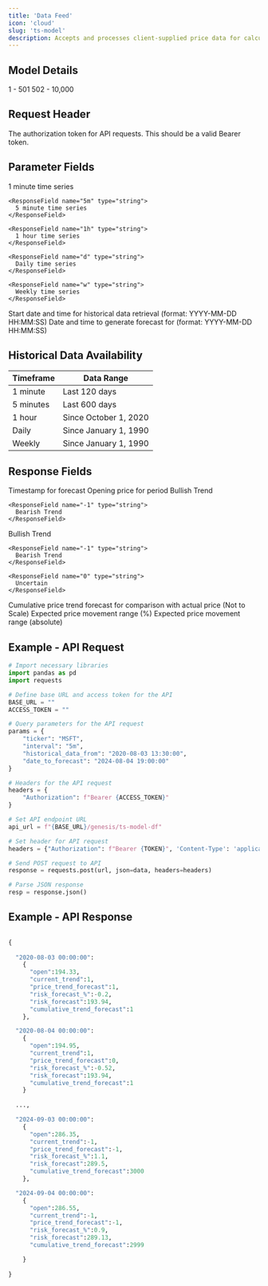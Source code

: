 ```yaml
---
title: 'Data Feed'
icon: 'cloud'
slug: 'ts-model'
description: Accepts and processes client-supplied price data for calculations and analysis.
---
```


## Model Details

<CardGroup cols={2}>
  <Card title="Mandatory Time Periods">
    1 - 501
  </Card>

  <Card title="Optional Time Periods">
    502 - 10,000
  </Card>
</CardGroup>

## Request Header

<ParamField header="Authorization" type="string" required>
  The authorization token for API requests. This should be a valid Bearer token.
</ParamField>

## Parameter Fields

<ParamField body="ticker" type="string" required />

<ParamField body="interval" type="string" required>
  <Expandable title="Options">
    <ResponseField name="1m" type="string">
      1 minute time series
    </ResponseField>

    <ResponseField name="5m" type="string">
      5 minute time series
    </ResponseField>

    <ResponseField name="1h" type="string">
      1 hour time series
    </ResponseField>

    <ResponseField name="d" type="string">
      Daily time series
    </ResponseField>

    <ResponseField name="w" type="string">
      Weekly time series
    </ResponseField>
  </Expandable>
</ParamField>

<ParamField body="historical_data_from" type="string" required>
  <Expandable title="Format">
    <ResponseField name="date_from" type="string">
      Start date and time for historical data retrieval (format: YYYY-MM-DD HH:MM:SS)
    </ResponseField>
  </Expandable>
</ParamField>

<ParamField body="date_to_forecast" type="list" required>
  <Expandable title="Format">
    <ResponseField name="date_to" type="string">
      Date and time to generate forecast for (format: YYYY-MM-DD HH:MM:SS)
    </ResponseField>
  </Expandable>
</ParamField>

## Historical Data Availability

| Timeframe | Data Range            |
| --------- | --------------------- |
| 1 minute  | Last 120 days         |
| 5 minutes | Last 600 days         |
| 1 hour    | Since October 1, 2020 |
| Daily     | Since January 1, 1990 |
| Weekly    | Since January 1, 1990 |

## Response Fields

<ResponseField name="datetime" type="string">
  Timestamp for forecast
</ResponseField>

<ResponseField name="open" type="number">
  Opening price for period
</ResponseField>

<ResponseField name="current_trend_direction" type="number">
  <Expandable title="Responses">
    <ResponseField name="1" type="string">
      Bullish Trend
    </ResponseField>

    <ResponseField name="-1" type="string">
      Bearish Trend
    </ResponseField>
  </Expandable>
</ResponseField>

<ResponseField name="forecasted_trend_direction" type="number">
  <Expandable title="Responses">
    <ResponseField name="1" type="string">
      Bullish Trend
    </ResponseField>

    <ResponseField name="-1" type="string">
      Bearish Trend
    </ResponseField>

    <ResponseField name="0" type="string">
      Uncertain
    </ResponseField>
  </Expandable>
</ResponseField>

<ResponseField name="cumulative_trend_forecast" type="number">
  Cumulative price trend forecast for comparison with actual price (Not to Scale)
</ResponseField>

<ResponseField name="risk_forecast_%" type="number">
  Expected price movement range (%)
</ResponseField>

<ResponseField name="risk_forecast" type="number">
  Expected price movement range (absolute)
</ResponseField>

## Example - API Request

```python
# Import necessary libraries
import pandas as pd
import requests

# Define base URL and access token for the API
BASE_URL = ""  
ACCESS_TOKEN = ""  

# Query parameters for the API request
params = {
    "ticker": "MSFT",
    "interval": "5m",
    "historical_data_from": "2020-08-03 13:30:00",
    "date_to_forecast": "2024-08-04 19:00:00"
}

# Headers for the API request
headers = {
    "Authorization": f"Bearer {ACCESS_TOKEN}"
}

# Set API endpoint URL
api_url = f"{BASE_URL}/genesis/ts-model-df"

# Set header for API request
headers = {"Authorization": f"Bearer {TOKEN}", 'Content-Type': 'application/json'}

# Send POST request to API
response = requests.post(url, json=data, headers=headers)

# Parse JSON response
resp = response.json()
```

## Example - API Response

```python

{
  
  "2020-08-03 00:00:00":
    {
      "open":194.33,
      "current_trend":1,
      "price_trend_forecast":1,
      "risk_forecast_%":-0.2,
      "risk_forecast":193.94,
      "cumulative_trend_forecast":1
    },

  "2020-08-04 00:00:00":
    {
      "open":194.95,
      "current_trend":1,
      "price_trend_forecast":0,
      "risk_forecast_%":-0.52,
      "risk_forecast":193.94,
      "cumulative_trend_forecast":1 
    }
  
  ..., 

  "2024-09-03 00:00:00":
    {
      "open":286.35,
      "current_trend":-1,
      "price_trend_forecast":-1,
      "risk_forecast_%":1.1,
      "risk_forecast":289.5,
      "cumulative_trend_forecast":3000
    },

  "2024-09-04 00:00:00":
    {
      "open":286.55,
      "current_trend":-1,
      "price_trend_forecast":-1,
      "risk_forecast_%":0.9,
      "risk_forecast":289.13,
      "cumulative_trend_forecast":2999

    }
    
}

```